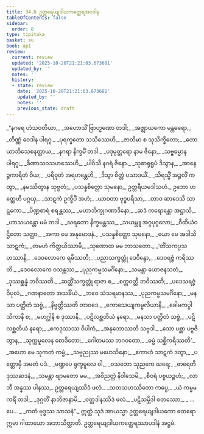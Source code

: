 ```yaml
---
title: 34.8 ဥတ္တရေယျဒါယကတ္ထေရအပဒါန
tableOfContents: false
sidebar:
  order: 8
type: tipitaka
basket: su
book: ap1
review:
  current: review
  updated: '2025-10-20T21:21:03.673681'
  updated_by: ''
  notes: ''
  history:
  - state: review
    date: '2025-10-20T21:21:03.673681'
    updated_by: ''
    notes: ''
    previous_state: draft
---
```



<DynamicBreadcrumb />


<ReviewStatus review={frontmatter.review} showDetails={true} />

<HypothesisAnnotation frontmatter={frontmatter} />

<Division number="90" book="ap1" e="ch" v="20" p="313">

<Paragraph number="3818" type="verses" book="ap1">
_“နဂရေ ဟံသဝတိယာ,_  
_အဟောသိံ ဗြာဟ္မဏော တဒါ;_  
_အဇ္ဈာယကော မန္တဓရော,_  
_တိဏ္ဏံ ဝေဒါန ပါရဂူ._  

</Paragraph>

</Division>
<Division number="91" book="ap1" e="ch" v="20" p="313">

<Paragraph number="3819" type="verses" book="ap1">
_ပုရက္ခတော သသိဿေဟိ,_  
_ဇာတိမာ စ သုသိက္ခိတော;_  
_တောယာဘိသေစနတ္ထာယ,_  
_နဂရာ နိက္ခမိံ တဒါ._  

</Paragraph>

</Division>
<Division number="92" book="ap1" e="ch" v="20" p="313">

<Paragraph number="3820" type="verses" book="ap1">
_ပဒုမုတ္တရော နာမ ဇိနော,_  
_သဗ္ဗဓမ္မာန ပါရဂူ;_  
_ခီဏာသဝသဟဿေဟိ,_  
_ပါဝိသီ နဂရံ ဇိနော._  

</Paragraph>

</Division>
<Division number="93" book="ap1" e="ch" v="20" p="313">

<Paragraph number="3821" type="verses" book="ap1">
_သုစာရုရူပံ ဒိသွာန,_  
_အာနေဉ္ဇကာရိတံ ဝိယ;_  
_ပရိဝုတံ အရဟန္တေဟိ,_  
_ဒိသွာ စိတ္တံ ပသာဒယိံ._  

</Paragraph>

</Division>
<Division number="94" book="ap1" e="ch" v="20" p="313">

<Paragraph number="3822" type="verses" book="ap1">
_သိရသ္မိံ အဉ္ဇလိံ ကတွာ,_  
_နမဿိတွာန သုဗ္ဗတံ;_  
_ပသန္နစိတ္တော သုမနော,_  
ဥတ္တရီယမဒါသဟံ._  

</Paragraph>

</Division>
<Division number="95" book="ap1" e="ch" v="20" p="313">

<Paragraph number="3823" type="verses" book="ap1">
ဥဘော ဟတ္ထေဟိ ပဂ္ဂယှ,_  
_သာဋကံ ဥက္ခိပိံ အဟံ;_  
_ယာဝတာ ဗုဒ္ဓပရိသာ,_  
_တာဝ ဆာဒေသိ သာဋကော._  

</Paragraph>

</Division>
<Division number="96" book="ap1" e="ch" v="20" p="313">

<Paragraph number="3824" type="verses" book="ap1">
_ပိဏ္ဍစာရံ စရန္တဿ,_  
_မဟာဘိက္ခုဂဏာဒိနော;_  
_ဆဒံ ကရောန္တော အဋ္ဌာသိ,_  
_ဟာသယန္တော မမံ တဒါ._  

</Paragraph>

</Division>
<Division number="97" book="ap1" e="ch" v="20" p="313">

<Paragraph number="3825" type="verses" book="ap1">
_ဃရတော နိက္ခမန္တဿ,_  
_သယမ္ဘူ အဂ္ဂပုဂ္ဂလော;_  
_ဝီထိယံဝ ဌိတော သတ္ထာ,_  
_အကာ မေ အနုမောဒနံ._  

</Paragraph>

</Division>
<Division number="98" book="ap1" e="ch" v="20" p="313">

<Paragraph number="3826" type="verses" book="ap1">
_ပသန္နစိတ္တော သုမနော,_  
_ယော မေ အဒါသိ သာဋကံ;_  
_တမဟံ ကိတ္တယိဿာမိ,_  
_သုဏောထ မမ ဘာသတော._  

</Paragraph>

</Division>
<Division number="99" book="ap1" e="ch" v="20" p="313">

<Paragraph number="3827" type="verses" book="ap1">
_‘တိံသကပ္ပသဟဿာနိ,_  
_ဒေဝလောကေ ရမိဿတိ;_  
_ပညာသက္ခတ္တုံ ဒေဝိန္ဒော,_  
_ဒေဝရဇ္ဇံ ကရိဿတိ._  

</Paragraph>

</Division>
<Division number="100" book="ap1" e="ch" v="20" p="313">

<Paragraph number="3828" type="verses" book="ap1">
_ဒေဝလောကေ ဝသန္တဿ,_  
_ပုညကမ္မသမင်္ဂိနော;_  
_သမန္တာ ယောဇနသတံ,_  
_ဒုဿစ္ဆန္နံ ဘဝိဿတိ._  

</Paragraph>

</Division>
<Division number="101" book="ap1" e="ch" v="20" p="313">

<Paragraph number="3829" type="verses" book="ap1">
_ဆတ္တိံသက္ခတ္တုံ ရာဇာ စ,_  
_စက္ကဝတ္တီ ဘဝိဿတိ;_  
_ပဒေသရဇ္ဇံ ဝိပုလံ,_  
_ဂဏနာတော အသင်္ခိယံ._  

</Paragraph>

</Division>
<Division number="102" book="ap1" e="ch" v="20" p="313">

<Paragraph number="3830" type="verses" book="ap1">
_ဘဝေ သံသရမာနဿ,_  
_ပုညကမ္မသမင်္ဂိနော;_  
_မနသာ ပတ္ထိတံ သဗ္ဗံ,_  
_နိဗ္ဗတ္တိဿတိ တာဝဒေ._  

</Paragraph>

</Division>
<Division number="103" book="ap1" e="ch" v="20" p="314">

<Paragraph number="3831" type="verses" book="ap1">
_ကောသေယျကမ္ဗလိယာနိ,_  
_ခေါမကပ္ပါသိကာနိ စ;_  
_မဟဂ္ဃါနိ စ ဒုဿာနိ,_  
_ပဋိလစ္ဆတိယံ နရော._  

</Paragraph>

</Division>
<Division number="104" book="ap1" e="ch" v="20" p="314">

<Paragraph number="3832" type="verses" book="ap1">
_မနသာ ပတ္ထိတံ သဗ္ဗံ,_  
_ပဋိလစ္ဆတိယံ နရော;_  
_ဧကဒုဿဿ ဝိပါကံ,_  
_အနုဘောဿတိ သဗ္ဗဒါ._  

</Paragraph>

</Division>
<Division number="105" book="ap1" e="ch" v="20" p="314">

<Paragraph number="3833" type="verses" book="ap1">
_သော ပစ္ဆာ ပဗ္ဗဇိတွာန,_  
_သုက္ကမူလေန စောဒိတော;_  
_ဂေါတမဿ ဘဂဝတော,_  
_ဓမ္မံ သစ္ဆိကရိဿတိ’._  

</Paragraph>

</Division>
<Division number="106" book="ap1" e="ch" v="20" p="314">

<Paragraph number="3834" type="verses" book="ap1">
_အဟော မေ သုကတံ ကမ္မံ,_  
_သဗ္ဗညုဿ မဟေသိနော;_  
_ဧကာဟံ သာဋကံ ဒတွာ,_  
_ပတ္တောမှိ အမတံ ပဒံ._  

</Paragraph>

</Division>
<Division number="107" book="ap1" e="ch" v="20" p="314">

<Paragraph number="3835" type="verses" book="ap1">
_မဏ္ဍပေ ရုက္ခမူလေ ဝါ,_  
_ဝသတော သုညကေ ဃရေ;_  
_ဓာရေတိ ဒုဿဆဒနံ,_  
_သမန္တာ ဗျာမတော မမ._  

</Paragraph>

</Division>
<Division number="108" book="ap1" e="ch" v="20" p="314">

<Paragraph number="3836" type="verses" book="ap1">
_အဝိညတ္တံ နိဝါသေမိ,_  
_စီဝရံ ပစ္စယဉ္စဟံ;_  
_လာဘီ အန္နဿ ပါနဿ,_  
ဥတ္တရေယျဿိဒံ ဖလံ._  

</Paragraph>

</Division>
<Division number="109" book="ap1" e="ch" v="20" p="314">

<Paragraph number="3837" type="verses" book="ap1">
_သတသဟဿိတော ကပ္ပေ,_  
_ယံ ကမ္မမကရိံ တဒါ;_  
_ဒုဂ္ဂတိံ နာဘိဇာနာမိ,_  
_ဝတ္ထဒါနဿိဒံ ဖလံ._  

</Paragraph>

</Division>
<Division number="110" book="ap1" e="ch" v="20" p="314">

<Paragraph number="3838" type="verses" book="ap1">
_ပဋိသမ္ဘိဒါ စတဿော,_  
_ …ပေ… _  
_ကတံ ဗုဒ္ဓဿ သာသနံ”._  

</Paragraph>

<Paragraph number="3839" book="ap1">
ဣတ္ထံ သုဒံ အာယသ္မာ ဥတ္တရေယျဒါယကော ထေရော ဣမာ ဂါထာယော အဘာသိတ္ထာတိ.

</Paragraph>
</Division>

<Paragraph number="3840" type="center" book="ap1">
ဥတ္တရေယျဒါယကတ္ထေရဿာပဒါနံ အဋ္ဌမံ.
</Paragraph>